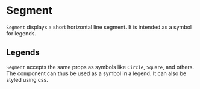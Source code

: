 
# Segment

<Meta title="Core/Components/Shapes/Segment" />

`Segment` displays a short horizontal line segment. It is intended as a symbol for legends.

<ArgsTable of={Segment} />

## Legends

`Segment` accepts the same props as symbols like `Circle`, `Square`, and others. The component can thus be used as a symbol in a legend. It can also be styled using css.

<Canvas>
    <Story name="legend">
        <Chart
            size={[400, 300]}
            padding={[40, 40, 40, 40]}
            style={{ margin: '0.5em', border: 'solid 1px #aa3333', display: 'inline-block' }}
        >
            <Surface variant={'inner'} />
            <View data={viewSeriesIndexesKeys}>
                <Legend
                    position={[10, 10]}
                    positionUnits={'absolute'}
                    itemSize={[90, 20]}
                    symbol={Segment}
                />
            </View>
        </Chart>
    </Story>
    <Story name="styled">
        <Chart
            size={[400, 300]}
            padding={[40, 40, 40, 40]}
            style={{ margin: '0.5em', border: 'solid 1px #aa3333', display: 'inline-block' }}
        >
            <Surface variant={'inner'} />
            <View data={viewSeriesIndexesKeys}>
                <Legend
                    position={[10, 10]}
                    positionUnits={'absolute'}
                    itemSize={[90, 20]}
                    symbol={Segment}
                    symbolStyle={{ strokeWidth: 4, strokeDasharray: '5 5' }}
                />
            </View>
        </Chart>
    </Story>
</Canvas>
